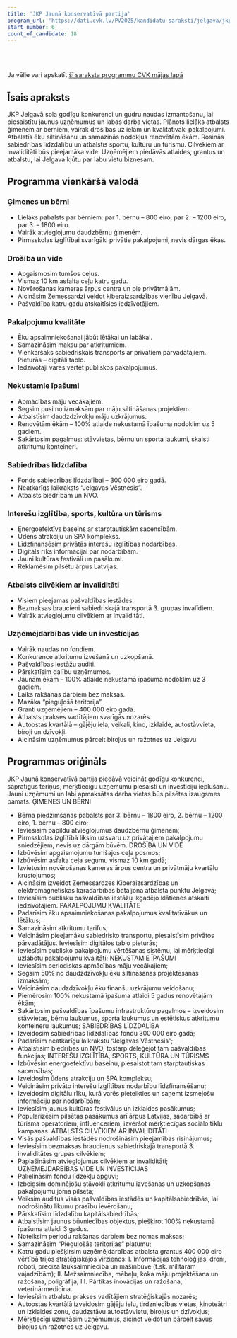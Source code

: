 ```yaml
---
title: 'JKP Jaunā konservatīvā partija'
program_url: 'https://dati.cvk.lv/PV2025/kandidatu-saraksti/jelgava/jkp-jauna-konservativa-partija'
start_number: 6
count_of_candidate: 18
---
```



<Badge text="Ģimenes pabalsti" variant="note" size="small" /> <Badge text="Drošības uzlabojumi" variant="note" size="small" /> <Badge text="Pakalpojumu kvalitāte" variant="note" size="small" /> <Badge text="Nekustamā īpašuma atlaides" variant="note" size="small" /> <Badge text="Uzņēmējdarbības atbalsts" variant="note" size="small" />

<br/><br/> 

<Card title='Šis ir mākslīga intelekta ģenerēts apraksts' icon='starlight'>
    Ja vēlie vari apskatīt <a href={frontmatter.program_url} target='_blank'>šī saraksta programmu CVK mājas lapā</a>
    </Card>

## Īsais apraksts

JKP Jelgavā sola godīgu konkurenci un gudru naudas izmantošanu, lai piesaistītu jaunus uzņēmumus un labas darba vietas. Plānots lielāks atbalsts ģimenēm ar bērniem, vairāk drošības uz ielām un kvalitatīvāki pakalpojumi. Atbalstīs ēku siltināšanu un samazinās nodokļus renovētām ēkām. Rosinās sabiedrības līdzdalību un atbalstīs sportu, kultūru un tūrismu. Cilvēkiem ar invaliditāti būs pieejamāka vide. Uzņēmējiem piedāvās atlaides, grantus un atbalstu, lai Jelgava kļūtu par labu vietu biznesam.

## Programma vienkāršā valodā

### Ģimenes un bērni
*   Lielāks pabalsts par bērniem: par 1. bērnu – 800 eiro, par 2. – 1200 eiro, par 3. – 1800 eiro.
*   Vairāk atvieglojumu daudzbērnu ģimenēm.
*   Pirmsskolas izglītībai svarīgāki privātie pakalpojumi, nevis dārgas ēkas.

### Drošība un vide
*   Apgaismosim tumšos ceļus.
*   Vismaz 10 km asfalta ceļu katru gadu.
*   Novērošanas kameras ārpus centra un pie privātmājām.
*   Aicināsim Zemessardzi veidot kiberaizsardzības vienību Jelgavā.
*   Pašvaldība katru gadu atskaitīsies iedzīvotājiem.

### Pakalpojumu kvalitāte
*   Ēku apsaimniekošanai jābūt lētākai un labākai.
*   Samazināsim maksu par atkritumiem.
*   Vienkāršāks sabiedriskais transports ar privātiem pārvadātājiem. Pieturās – digitāli tablo.
*   Iedzīvotāji varēs vērtēt publiskos pakalpojumus.

### Nekustamie īpašumi
*   Apmācības māju vecākajiem.
*   Segsim pusi no izmaksām par māju siltināšanas projektiem.
*   Atbalstīsim daudzdzīvokļu māju uzkrājumus.
*   Renovētām ēkām – 100% atlaide nekustamā īpašuma nodoklim uz 5 gadiem.
*   Sakārtosim pagalmus: stāvvietas, bērnu un sporta laukumi, skaisti atkritumu konteineri.

### Sabiedrības līdzdalība
*   Fonds sabiedrības līdzdalībai – 300 000 eiro gadā.
*   Neatkarīgs laikraksts “Jelgavas Vēstnesis”.
*   Atbalsts biedrībām un NVO.

### Interešu izglītība, sports, kultūra un tūrisms
*   Energoefektīvs baseins ar starptautiskām sacensībām.
*   Ūdens atrakciju un SPA komplekss.
*   Līdzfinansēsim privātās interešu izglītības nodarbības.
*   Digitāls rīks informācijai par nodarbībām.
*   Jauni kultūras festivāli un pasākumi.
*   Reklamēsim pilsētu ārpus Latvijas.

### Atbalsts cilvēkiem ar invaliditāti
*   Visiem pieejamas pašvaldības iestādes.
*   Bezmaksas braucieni sabiedriskajā transportā 3. grupas invalīdiem.
*   Vairāk atvieglojumu cilvēkiem ar invaliditāti.

### Uzņēmējdarbības vide un investīcijas
*   Vairāk naudas no fondiem.
*   Konkurence atkritumu izvešanā un uzkopšanā.
*   Pašvaldības iestāžu auditi.
*   Pārskatīsim dalību uzņēmumos.
*   Jaunām ēkām – 100% atlaide nekustamā īpašuma nodoklim uz 3 gadiem.
*   Laiks rakšanas darbiem bez maksas.
*   Mazāka “pieguļošā teritorija”.
*   Granti uzņēmējiem – 400 000 eiro gadā.
*   Atbalsts prakses vadītājiem svarīgās nozarēs.
*   Autoostas kvartālā – gājēju iela, veikali, kino, izklaide, autostāvvieta, biroji un dzīvokļi.
*   Aicināsim uzņēmumus pārcelt birojus un ražotnes uz Jelgavu.

## Programmas oriģināls

JKP Jaunā konservatīvā partija piedāvā veicināt godīgu konkurenci, sapratīgus tēriņus, mērķtiecīgu uzņēmumu piesaisti un investīciju ieplūšanu. Jauni uzņēmumi un labi apmaksātas darba vietas būs pilsētas izaugsmes pamats.
ĢIMENES UN BĒRNI
- Bērna piedzimšanas pabalsts par 3. bērnu – 1800 eiro, 2. bērnu – 1200 eiro, 1. bērnu – 800 eiro;
- Ieviesīsim papildu atvieglojumus daudzbērnu ģimenēm;
- Pirmsskolas izglītībā liksim uzsvaru uz privātajiem pakalpojumu sniedzējiem, nevis uz dārgām būvēm.
DROŠĪBA UN VIDE
- Izbūvēsim apgaismojumu tumšajos ceļa posmos;
- Izbūvēsim asfalta ceļa segumu vismaz 10 km gadā;
- Izvietosim novērošanas kameras ārpus centra un privātmāju kvartālu krustojumos;
- Aicināsim izveidot Zemessardzes Kiberaizsardzības un elektromagnētiskās karadarbības bataljona atbalsta punktu Jelgavā;
- Ieviesīsim publisku pašvaldības iestāžu ikgadējo klātienes atskaiti iedzīvotājiem.
PAKALPOJUMU KVALITĀTE
- Padarīsim ēku apsaimniekošanas pakalpojumus kvalitatīvākus un lētākus;
- Samazināsim atkritumu tarifus;
- Veicināsim pieejamāku sabiedrisko transportu, piesaistīsim privātos pārvadātājus. Ieviesīsim digitālos tablo pieturās;
- Ieviesīsim publisko pakalpojumu vērtēšanas sistēmu, lai mērķtiecīgi uzlabotu pakalpojumu kvalitāti;
NEKUSTAMIE ĪPAŠUMI
- Ieviesīsim periodiskas apmācības māju vecākajiem;
- Segsim 50% no daudzdzīvokļu ēku siltināšanas projektēšanas izmaksām;
- Veicināsim daudzdzīvokļu ēku finanšu uzkrājumu veidošanu;
- Piemērosim 100% nekustamā īpašuma atlaidi 5 gadus renovētajām ēkām;
- Sakārtosim pašvaldības īpašumu infrastruktūru pagalmos – izveidosim stāvvietas, bērnu laukumus, sporta laukumus un estētiskus atkritumu konteineru laukumus;
SABIEDRĪBAS LĪDZDALĪBA
- Izveidosim sabiedrības līdzdalības fondu 300 000 eiro gadā;
- Padarīsim neatkarīgu laikrakstu “Jelgavas Vēstnesis”;
- Atbalstīsim biedrības un NVO, tostarp deleģējot tām pašvaldības funkcijas;
INTEREŠU IZGLĪTĪBA, SPORTS, KULTŪRA UN TŪRISMS
- Izbūvēsim energoefektīvu baseinu, piesaistot tam starptautiskas sacensības;
- Izveidosim ūdens atrakciju un SPA kompleksu;
- Veicināsim privāto interešu izglītības nodarbību līdzfinansēšanu;
- Izveidosim digitālu rīku, kurā varēs pieteikties un saņemt izsmeļošu informāciju par nodarbībām;
- Ieviesīsim jaunus kultūras festivālus un izklaides pasākumus;
- Popularizēsim pilsētas pasākumus arī ārpus Latvijas, sadarbībā ar tūrisma operatoriem, influenceriem, izvēršot mērķtiecīgas sociālo tīklu kampaņas.
ATBALSTS CILVĒKIEM AR INVALIDITĀTI
- Visās pašvaldības iestādēs nodrošināsim pieejamības risinājumus;
- Ieviesīsim bezmaksas braucienus sabiedriskajā transportā 3. invaliditātes grupas cilvēkiem;
- Paplašināsim atvieglojumus cilvēkiem ar invaliditāti;
UZŅĒMĒJDARBĪBAS VIDE UN INVESTĪCIJAS
- Palielināsim fondu līdzekļu apguvi;
- Izbeigsim dominējošu stāvokli atkritumu izvešanas un uzkopšanas pakalpojumu jomā pilsētā;
- Veiksim auditus visās pašvaldības iestādēs un kapitālsabiedrībās, lai nodrošinātu likumu prasību ievērošanu;
- Pārskatīsim līdzdalību kapitālsabiedrībās;
- Atbalstīsim jaunus būvniecības objektus, piešķirot 100% nekustamā īpašuma atlaidi 3 gadus.
- Noteiksim periodu rakšanas darbiem bez nomas maksas;
- Samazināsim “Pieguļošās teritorijas” platumu;
- Katru gadu piešķirsim uzņēmējdarbības atbalsta grantus 400 000 eiro vērtībā trijos stratēģiskajos virzienos:
I. Informācijas tehnoloģijas, droni, roboti, precīzā lauksaimniecība un mašīnbūve (t.sk. militārām vajadzībām);
II. Mežsaimniecība, mēbeļu, koka māju projektēšana un ražošana, poligrāfija;
III. Pārtikas inovācijas un ražošana, veterinārmedicīna.
- Ieviesīsim atbalstu prakses vadītājiem stratēģiskajās nozarēs;
- Autoostas kvartālā izveidosim gājēju ielu, tirdzniecības vietas, kinoteātri un izklaides zonu, daudzstāvu autostāvvietu, birojus un dzīvokļus;
- Mērķtiecīgi uzrunāsim uzņēmumus, aicinot veidot un pārcelt savus birojus un ražotnes uz Jelgavu.
